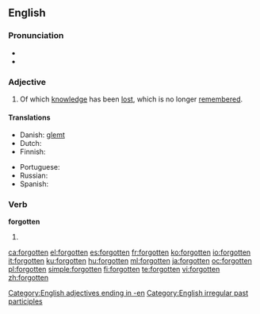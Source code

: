 ==English==

===Pronunciation===
* {{IPA|/ˈfoɻɡɒtən/}}
* {{audio|en-us-forgotten.ogg|Audio (US)}}

===Adjective===
{{en-adj}}

# Of which [[knowledge]] has been [[lost]], which is no longer [[remember]]ed.

====Translations====
{{trans-top|of which knowledge has been lost, which is no longer remembered}}
* Danish: [[glemt]]
* Dutch: {{t+|nl|vergeten}}
* Finnish: {{t-|fi|unohdettu}}
{{trans-mid}}
* Portuguese: {{t-|pt|esquecido}}
* Russian: {{t|ru|забытый|tr=zabýtyj}}
* Spanish: {{t-|es|olvidado}}
{{trans-bottom}}

===Verb===
'''forgotten'''

# {{past participle of|[[forget]]}}

[[Category:English adjectives ending in -en]]
[[Category:English irregular past participles]]

[[ca:forgotten]]
[[el:forgotten]]
[[es:forgotten]]
[[fr:forgotten]]
[[ko:forgotten]]
[[io:forgotten]]
[[it:forgotten]]
[[ku:forgotten]]
[[hu:forgotten]]
[[ml:forgotten]]
[[ja:forgotten]]
[[oc:forgotten]]
[[pl:forgotten]]
[[simple:forgotten]]
[[fi:forgotten]]
[[te:forgotten]]
[[vi:forgotten]]
[[zh:forgotten]]